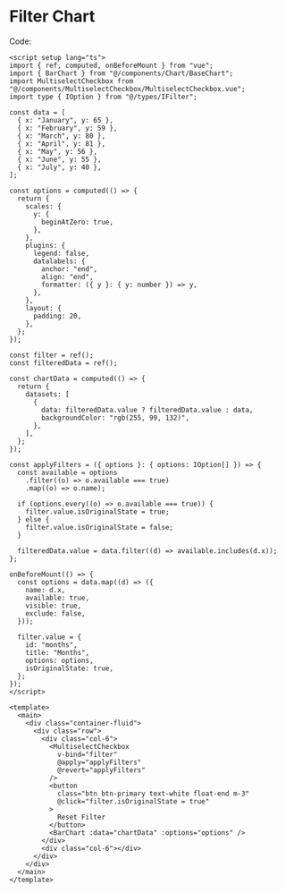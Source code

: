 
<Meta title="Examples/Dashboards/FilterChart/README" component={BarChart} />

# Filter Chart

<Canvas>
  <Story id="examples-dashboards-filterchart--default" />
</Canvas>

Code:

```vue
<script setup lang="ts">
import { ref, computed, onBeforeMount } from "vue";
import { BarChart } from "@/components/Chart/BaseChart";
import MultiselectCheckbox from "@/components/MultiselectCheckbox/MultiselectCheckbox.vue";
import type { IOption } from "@/types/IFilter";

const data = [
  { x: "January", y: 65 },
  { x: "February", y: 59 },
  { x: "March", y: 80 },
  { x: "April", y: 81 },
  { x: "May", y: 56 },
  { x: "June", y: 55 },
  { x: "July", y: 40 },
];

const options = computed(() => {
  return {
    scales: {
      y: {
        beginAtZero: true,
      },
    },
    plugins: {
      legend: false,
      datalabels: {
        anchor: "end",
        align: "end",
        formatter: ({ y }: { y: number }) => y,
      },
    },
    layout: {
      padding: 20,
    },
  };
});

const filter = ref();
const filteredData = ref();

const chartData = computed(() => {
  return {
    datasets: [
      {
        data: filteredData.value ? filteredData.value : data,
        backgroundColor: "rgb(255, 99, 132)",
      },
    ],
  };
});

const applyFilters = ({ options }: { options: IOption[] }) => {
  const available = options
    .filter((o) => o.available === true)
    .map((o) => o.name);

  if (options.every((o) => o.available === true)) {
    filter.value.isOriginalState = true;
  } else {
    filter.value.isOriginalState = false;
  }

  filteredData.value = data.filter((d) => available.includes(d.x));
};

onBeforeMount(() => {
  const options = data.map((d) => ({
    name: d.x,
    available: true,
    visible: true,
    exclude: false,
  }));

  filter.value = {
    id: "months",
    title: "Months",
    options: options,
    isOriginalState: true,
  };
});
</script>

<template>
  <main>
    <div class="container-fluid">
      <div class="row">
        <div class="col-6">
          <MultiselectCheckbox
            v-bind="filter"
            @apply="applyFilters"
            @revert="applyFilters"
          />
          <button
            class="btn btn-primary text-white float-end m-3"
            @click="filter.isOriginalState = true"
          >
            Reset Filter
          </button>
          <BarChart :data="chartData" :options="options" />
        </div>
        <div class="col-6"></div>
      </div>
    </div>
  </main>
</template>
```
